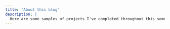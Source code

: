 ```yaml
---
title: "About this blog"
description: |
  Here are some samples of projects I've completed throughout this semester.
---
```

